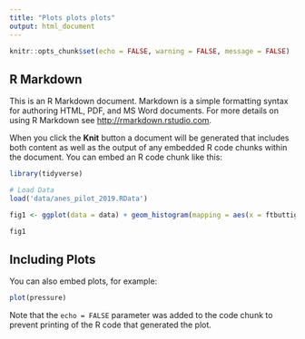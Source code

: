 ```yaml
---
title: "Plots plots plots"
output: html_document
---
```


```r
knitr::opts_chunk$set(echo = FALSE, warning = FALSE, message = FALSE)
```

## R Markdown

This is an R Markdown document. Markdown is a simple formatting syntax for authoring HTML, PDF, and MS Word documents. For more details on using R Markdown see <http://rmarkdown.rstudio.com>.

When you click the **Knit** button a document will be generated that includes both content as well as the output of any embedded R code chunks within the document. You can embed an R code chunk like this:

```r
library(tidyverse)

# Load Data
load('data/anes_pilot_2019.RData')


```


```r
fig1 <- ggplot(data = data) + geom_histogram(mapping = aes(x = ftbuttigieg))

fig1
```


## Including Plots

You can also embed plots, for example:

```r
plot(pressure)
```

Note that the `echo = FALSE` parameter was added to the code chunk to prevent printing of the R code that generated the plot.
